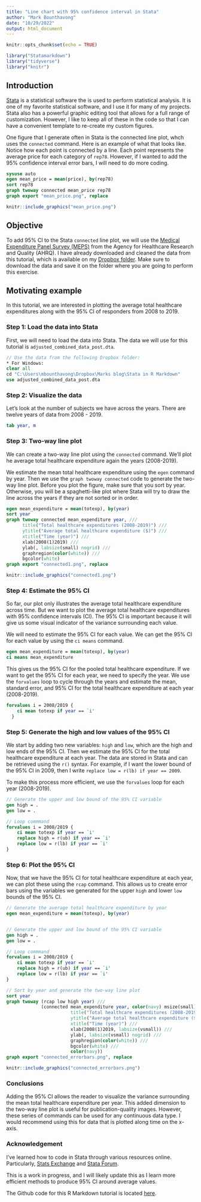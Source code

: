 ```yaml
---
title: "Line chart with 95% confidence interval in Stata"
author: "Mark Bounthavong"
date: "10/29/2022"
output: html_document
---
```


```r
knitr::opts_chunk$set(echo = TRUE)
```


```r
library("Statamarkdown")
library("tidyverse")
library("knitr")
```

## Introduction
[Stata](https://www.stata.com/company/) is a statistical software the is used to perform statistical analysis. It is one of my favorite statistical software, and I use it for many of my projects. Stata also has a powerful graphic editing tool that allows for a full range of customization. However, I like to keep all of these in the code so that I can have a convenient template to re-create my custom figures. 

One figure that I generate often in Stata is the connected line plot, whch uses the `connected` command. Here is an example of what that looks like. Notice how each point is connected by a line. Each point represents the average price for each category of `rep78`. However, if I wanted to add the 95% confidence interval error bars, I will need to do more coding. 

```stata
sysuse auto
egen mean_price = mean(price), by(rep78)
sort rep78
graph twoway connected mean_price rep78
graph export "mean_price.png", replace
```

```r
knitr::include_graphics("mean_price.png")
```

## Objective
To add 95% CI to the Stata `connected` line plot, we will use the [Medical Expenditure Panel Survey (MEPS)](https://www.meps.ahrq.gov/mepsweb/) from the Agency for Healthcare Research and Quality (AHRQ). I have already downloaded and cleaned the data from this tutorial, which is available on my [Dropbox folder](https://www.dropbox.com/sh/ophzbm5u1hc5j3x/AAAKpxAmgUtWm5fc87bzjO-la?dl=0). Make sure to download the data and save it on the folder where you are going to perform this exercise. 

## Motivating example
In this tutorial, we are interested in plotting the average total healthcare expenditures along with the 95% CI of responders from 2008 to 2019. 

### Step 1: Load the data into Stata
First, we will need to load the data into Stata. The data we will use for this tutorial is `adjusted_combined_data_post.dta`. 

```stata
// Use the data from the following Dropbox folder:
* For Windows:
clear all 
cd "C:\Users\mbounthavong\Dropbox\Marks blog\Stata in R Markdown"
use adjusted_combined_data_post.dta
```

### Step 2: Visualize the data
Let's look at the number of subjects we have across the years. There are twelve years of data from 2008 - 2019. 

```stata
tab year, m
```


### Step 3: Two-way line plot
We can create a two-way line plot using the `connected` command. We'll plot he average total healthcare expenditure again the years (2008-2019). 

We estimate the mean total healthcare expenditure using the `egen` command by year. Then we use the `graph twoway connected` code to generate the two-way line plot. Before you plot the figure, make sure that you sort by year. Otherwise, you will be a spaghetti-like plot where Stata will try to draw the line across the years if they are not sorted or in order. 

```stata

egen mean_expenditure = mean(totexp), by(year)
sort year
graph twoway connected mean_expenditure year, ///
      title("Total healthcare expenditures (2008-2019)") ///
      ytitle("Average total healthcare expenditure ($)") ///
      xtitle("Time (year)") ///
      xlab(2008(1)2019) ///
      ylab(, labsize(small) nogrid) ///
      graphregion(color(white)) ///
      bgcolor(white)
graph export "connected1.png", replace
```

```r
knitr::include_graphics("connected1.png")
```

### Step 4: Estimate the 95% CI
So far, our plot only illustrates the average total healthcare expenditure across time. But we want to plot the average total healthcare expenditures with 95% confidence intervals (CI). The 95% CI is important because it will give us some visual indicator of the variance surrounding each value. 

We will need to estimate the 95% CI for each value. We can get the 95% CI for each value by using the `ci means` command. 
```stata
egen mean_expenditure = mean(totexp), by(year)
ci means mean_expenditure
```

This gives us the 95% CI for the pooled total healthcare expenditure. If we want to get the 95% CI for each year, we need to specify the year. We use the `forvalues` loop to cycle through the years and estimate the mean, standard error, and 95% CI for the total healthcare expenditure at each year (2008-2019). 

```stata
forvalues i = 2008/2019 {
	ci mean totexp if year == `i'
  }
```

### Step 5: Generate the high and low values of the 95% CI
We start by adding two new variables: `high` and `low`, which are the high and low ends of the 95% CI. Then we estimate the 95% CI for the total healthcare expenditure at each year. The data are stored in Stata and can be retrieved using the `r()` syntax. For example, if I want the lower bound of the 95% CI in 2009, then I write `replace low = r(lb) if year == 2009`. 

To make this process more efficient, we use the `forvalues` loop for each year (2008-2019). 

```stata
// Generate the upper and low bound of the 95% CI variable
gen high = .
gen low = .

// Loop commmand
forvalues i = 2008/2019 {
	ci mean totexp if year == `i'
	replace high = r(ub) if year == `i'
	replace low = r(lb) if year == `i'
}
```

### Step 6: Plot the 95% CI
Now, that we have the 95% CI for total healthcare expenditure at each year, we can plot these using the `rcap` command. This allows us to create error bars using the variables we generated for the upper `high` and lower `low` bounds of the 95% CI. 

```stata
// Generate the average total healthcare expenditure by year
egen mean_expenditure = mean(totexp), by(year)


// Generate the upper and low bound of the 95% CI variable
gen high = .
gen low = .

// Loop commmand
forvalues i = 2008/2019 {
	ci mean totexp if year == `i'
	replace high = r(ub) if year == `i'
	replace low = r(lb) if year == `i'
}

// Sort by year and generate the two-way line plot
sort year
graph twoway (rcap low high year) ///
             (connected mean_expenditure year, color(navy) msize(small) ///
                        title("Total healthcare expenditures (2008-2019)") ///
                        ytitle("Average total healthcare expenditure ($)") ///
                        xtitle("Time (year)") ///
                        xlab(2008(1)2019, labsize(vsmall)) ///
                        ylab(, labsize(vsmall) nogrid) ///
                        graphregion(color(white)) ///
                        bgcolor(white) ///
						color(navy))
graph export "connected_errorbars.png", replace
```

```r
knitr::include_graphics("connected_errorbars.png")
```

### Conclusions
Adding the 95% CI allows the reader to visualize the variance surrounding the mean total healthcare expenditure per year. This added dimension to the two-way line plot is useful for publication-quality images. However, these series of commands can be used for any continuous data type. I would recommend using this for data that is plotted along time on the x-axis. 


### Acknowledgement
I've learned how to code in Stata through various resources online. Particularly, [Stats Exchange](https://stats.stackexchange.com/) and [Stata Forum](https://www.statalist.org/forums/forum/general-stata-discussion/general/1560200-adding-confidence-intervals-to-a-two-way-line-graph). 

This is a work in progress, and I will likely update this as I learn more efficient methods to produce 95% CI around average values. 

The Github code for this R Markdown tutorial is located [here](https://github.com/mbounthavong/STATA-programming-and-codes/blob/4201dedddd943a546f5fa8df06bc3060296f7904/two-way%20line%20plot%20and%2095%25%20confidence%20intervals).
